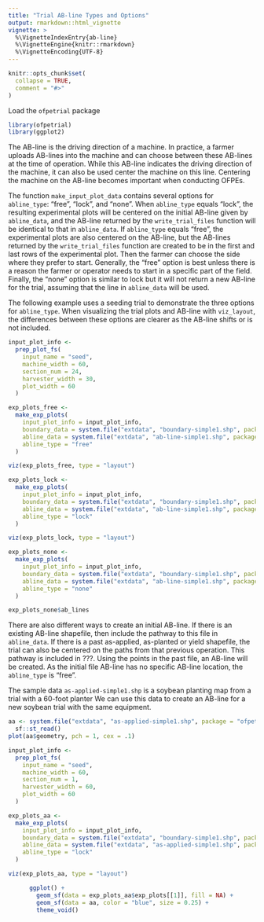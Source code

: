 ```yaml
---
title: "Trial AB-line Types and Options"
output: rmarkdown::html_vignette
vignette: >
  %\VignetteIndexEntry{ab-line}
  %\VignetteEngine{knitr::rmarkdown}
  %\VignetteEncoding{UTF-8}
---
```


```r
knitr::opts_chunk$set(
  collapse = TRUE,
  comment = "#>"
)
```

Load the `ofpetrial` package

```r
library(ofpetrial)
library(ggplot2)
```

The AB-line is the driving direction of a machine. In practice, a farmer uploads AB-lines into the machine and can choose between these AB-lines at the time of operation. While this AB-line indicates the driving direction of the machine, it can also be used center the machine on this line. Centering the machine on the AB-line becomes important when conducting OFPEs. 

The function `make_input_plot_data` contains several options for `abline_type`: "free", "lock", and "none". When `abline_type` equals "lock", the resulting experimental plots will be centered on the initial AB-line given by `abline_data`, and the AB-line returned by the `write_trial_files` function will be identical to that in `abline_data`. If `abline_type` equals "free", the experimental plots are also centered on the AB-line, but the AB-lines returned by the `write_trial_files` function are created to be in the first and last rows of the experimental plot. Then the farmer can choose the side where they prefer to start. Generally, the "free" option is best unless there is a reason the farmer or operator needs to start in a specific part of the field. Finally, the "none" option is similar to lock but it will not return a new AB-line for the trial, assuming that the line in `abline_data` will be used. 

The following example uses a seeding trial to demonstrate the three options for `abline_type`. When visualizing the trial plots and AB-line with `viz_layout`, the differences between these options are clearer as the AB-line shifts or is not included. 

```r
input_plot_info <-
  prep_plot_fs(
    input_name = "seed",
    machine_width = 60,
    section_num = 24,
    harvester_width = 30,
    plot_width = 60
  )

exp_plots_free <-
  make_exp_plots(
    input_plot_info = input_plot_info,
    boundary_data = system.file("extdata", "boundary-simple1.shp", package = "ofpetrial"),
    abline_data = system.file("extdata", "ab-line-simple1.shp", package = "ofpetrial"),
    abline_type = "free"
  )

viz(exp_plots_free, type = "layout")
```

```r
exp_plots_lock <-
  make_exp_plots(
    input_plot_info = input_plot_info,
    boundary_data = system.file("extdata", "boundary-simple1.shp", package = "ofpetrial"),
    abline_data = system.file("extdata", "ab-line-simple1.shp", package = "ofpetrial"),
    abline_type = "lock"
  )

viz(exp_plots_lock, type = "layout")
```

```r
exp_plots_none <-
  make_exp_plots(
    input_plot_info = input_plot_info,
    boundary_data = system.file("extdata", "boundary-simple1.shp", package = "ofpetrial"),
    abline_data = system.file("extdata", "ab-line-simple1.shp", package = "ofpetrial"),
    abline_type = "none"
  )

exp_plots_none$ab_lines
```

There are also different ways to create an initial AB-line. If there is an existing AB-line shapefile, then include the pathway to this file in `abline_data`. If there is a past as-applied, as-planted or yield shapefile, the trial can also be centered on the paths from that previous operation. This pathway is included in ???. Using the points in the past file, an AB-line will be created. As the initial file AB-line has no specific AB-line location, the `abline_type` is "free".

The sample data `as-applied-simple1.shp` is a soybean planting map from a trial with a 60-foot planter We can use this data to create an AB-line for a new soybean trial with the same equipment.

```r
aa <- system.file("extdata", "as-applied-simple1.shp", package = "ofpetrial") %>%
  sf::st_read() 
plot(aa$geometry, pch = 1, cex = .1)
```

```r
input_plot_info <-
  prep_plot_fs(
    input_name = "seed",
    machine_width = 60,
    section_num = 1,
    harvester_width = 60,
    plot_width = 60
  )

exp_plots_aa <-
  make_exp_plots(
    input_plot_info = input_plot_info,
    boundary_data = system.file("extdata", "boundary-simple1.shp", package = "ofpetrial"),
    abline_data = system.file("extdata", "as-applied-simple1.shp", package = "ofpetrial"),
    abline_type = "lock"
  )

viz(exp_plots_aa, type = "layout")
```


```r
      ggplot() +
        geom_sf(data = exp_plots_aa$exp_plots[[1]], fill = NA) +
        geom_sf(data = aa, color = "blue", size = 0.25) +
        theme_void() 
```

